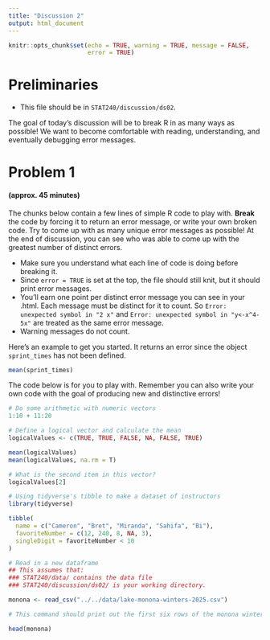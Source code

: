 ```yaml
---
title: "Discussion 2"
output: html_document
---
```


```r
knitr::opts_chunk$set(echo = TRUE, warning = TRUE, message = FALSE,
                      error = TRUE)
```

# Preliminaries

- This file should be in `STAT240/discussion/ds02`.

The goal of today's discussion will be to break R in as many ways as possible!  We want to become comfortable with reading, understanding, and eventually debugging error messages.


# Problem 1 
#### (approx. 45 minutes)

The chunks below contain a few lines of simple R code to play with.  **Break** the code by forcing it to return an error message, or write your own broken code.  Try to come up with as many unique error messages as possible!  At the end of discussion, you can see who was able to come up with the greatest number of distinct errors.

- Make sure you understand what each line of code is doing before breaking it.
- Since `error = TRUE` is set at the top, the file should still knit, but it should print error messages.
- You'll earn one point per distinct error message you can see in your .html. Each message must be distinct for it to count.  So `Error: unexpected symbol in "2 x"` and `Error: unexpected symbol in "y<-x^4-5x"` are treated as the same error message.
- Warning messages do not count.

Here's an example to get you started.  It returns an error since the object `sprint_times` has not been defined.

```r
mean(sprint_times)
```

The code below is for you to play with.  Remember you can also write your own code with the goal of producing new and distinctive errors!

```r
# Do some arithmetic with numeric vectors
1:10 + 11:20
```

```r
# Define a logical vector and calculate the mean
logicalValues <- c(TRUE, TRUE, FALSE, NA, FALSE, TRUE)

mean(logicalValues)
mean(logicalValues, na.rm = T)

# What is the second item in this vector?
logicalValues[2]
```

```r
# Using tidyverse's tibble to make a dataset of instructors
library(tidyverse)

tibble(
  name = c("Cameron", "Bret", "Miranda", "Sahifa", "Bi"),
  favoriteNumber = c(12, 240, 8, NA, 3),
  singleDigit = favoriteNumber < 10
)
```

```r
# Read in a new dataframe
## This assumes that:
### STAT240/data/ contains the data file
### STAT240/discussion/ds02/ is your working directory.

monona <- read_csv("../../data/lake-monona-winters-2025.csv")

# This command should print out the first six rows of the monona winters dataset, starting with 1855-1856.

head(monona)
```









